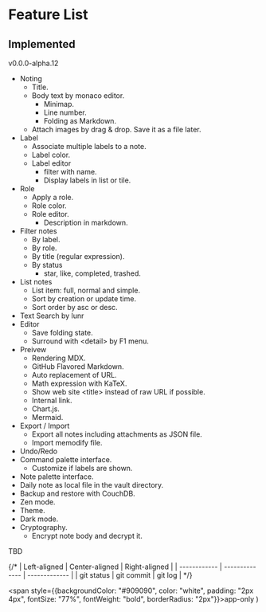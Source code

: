 # Feature List

## Implemented
v0.0.0-alpha.12

- Noting
    - Title.
    - Body text by monaco editor.
        - Minimap.
        - Line number.
        - Folding as Markdown.
    - Attach images by drag & drop. Save it as a file later.
- Label
    - Associate multiple labels to a note.
    - Label color.
    - Label editor
        - filter with name.
        - Display labels in list or tile.
- Role
    - Apply a role.
    - Role color.
    - Role editor.
        - Description in markdown.
- Filter notes
    - By label.
    - By role.
    - By title (regular expression).
    - By status
        - star, like, completed, trashed.
- List notes
    - List item: full, normal and simple.
    - Sort by creation or update time.
    - Sort order by asc or desc.
- Text Search by lunr
- Editor
    - Save folding state.
    - Surround with \<detail> by F1 menu.
- Preivew
    - Rendering MDX.
    - GitHub Flavored Markdown.
    - Auto replacement of URL.
    - Math expression with KaTeX.
    - Show web site \<title> instead of raw URL if possible.
    - Internal link.
    - Chart.js.
    - Mermaid.
- Export / Import
    - Export all notes including attachments as JSON file.
    - Import memodify file.
- Undo/Redo
- Command palette interface.
    - Customize if labels are shown.
- Note palette interface.
- Daily note as local file in the vault directory. <AppTag />
- Backup and restore with CouchDB.
- Zen mode.
- Theme.
- Dark mode.
- Cryptography.
    - Encrypt note body and decrypt it.

TBD

{/* | Left-aligned | Center-aligned | Right-aligned |
| ------------ | -------------- | ------------- |
| git status   | git commit     | git log       | */}

  <span style={{backgroundColor: "#909090", color: "white", padding: "2px 4px", fontSize: "77%", fontWeight: "bold", borderRadius: "2px"}}>app-only</span>
)
